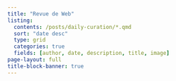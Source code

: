 ```yaml
---
title: "Revue de Web"
listing:
  contents: /posts/daily-curation/*.qmd
  sort: "date desc"
  type: grid
  categories: true
  fields: [author, date, description, title, image]
page-layout: full
title-block-banner: true
---
```


::: {#sample-listings}
:::